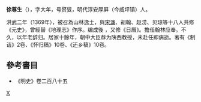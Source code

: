 '''徐尊生'''（{{bd|?||?|}}），字大年，号赘叟，明代淳安厚屏（今威坪镇）人。

洪武二年（1369年），被召為山林逸士，與[[宋濂|宋濂]]、胡翰、赵涝、贝琼等十八人共修《元史》，曾經替《地理志》作序。编成後 ，又修《日曆》。擔任翰林应奉。不久，以年老辞归。居家十餘年，朝中大臣荐为陕西教授，未赴任即病逝。著有《制诘》2卷、《怀归稿》10卷、《还乡稿》10卷。

==參考書目==
*《明史》卷二百八十五
[[category:明朝作家|X]]